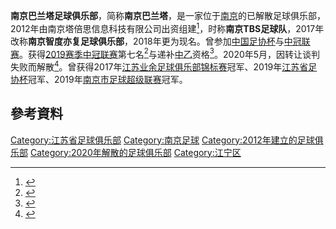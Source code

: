{{Infobox football club
| clubname       = 南京巴兰塔足球俱乐部
| image          = File:Nanjing_balanta_FC_logo.jpeg
| fullname       =
| nickname       = 
| shortname      = 南京巴兰塔
| founded        = 2012年
| dissolved      = 2020年
| city           = [[南京|南京]]
| ground         = [[江宁体育中心|江宁体育中心]]
| capacity       = 30000
| chairman       = 洪竹晨
| chrtitle       = 法人
| manager        = [[刘宏涛|刘宏涛]]
| mgrtitle       = 主教练
| league         = [[中冠联赛|中冠联赛]]
| season         = [[2019年中国足球协会会员协会冠军联赛|2019]]
| position       = 第 7 名
| shirtsupplier  =
| shirtsponsors  =
| pattern_la1    =
| pattern_b1     =
| pattern_ra1    =
| leftarm1       =
| body1          =
| rightarm1      =
| shorts1        =
| socks1         =
| pattern_la2    =
| pattern_b2     =
| pattern_ra2    =
| leftarm2       =
| body2          =
| rightarm2      =
| shorts2        =
| socks2         =
}}
'''南京巴兰塔足球俱乐部'''，简称'''南京巴兰塔'''，是一家位于[[南京|南京]]的已解散足球俱乐部，2012年由南京塔倍思信息科技有限公司出资组建<ref>{{cite web |title=中冠总决赛球队巡礼——南京巴兰塔 |url=https://mini.eastday.com/a/190918194945598.html |website=东方资讯 |accessdate=2019-09-18 }}{{Dead link}}</ref>，时称'''南京TBS足球队'''，2017年改称'''南京智度亦复足球俱乐部'''，2018年更为现名。曾参加[[中国足协杯|中国足协杯]]与[[中冠联赛|中冠联赛]]。获得[[2019年中国足球协会会员协会冠军联赛|2019赛季中冠联赛]]第七名<ref>{{cite web |author1=中国足球协会 |title=SWM斯威汽车2019中国足球协会会员协会冠军联赛总决赛成绩公告 |url=http://www.thecfa.cn/lstz/20191204/28393.html |website=中国足球协会 |accessdate=2019-12-04 |archive-date=2020-11-16 |archive-url=https://web.archive.org/web/20201116033944/http://www.thecfa.cn/lstz/20191204/28393.html |dead-url=no }}</ref>与递补[[中乙|中乙]]资格<ref>{{cite web |title=南京巴兰塔官方：已做好征战中乙的准备，不久之后会集结 |url=https://www.dongqiudi.com/news/1338934.html |website=懂球帝 |accessdate=2020-02-10 |archive-date=2020-11-09 |archive-url=https://web.archive.org/web/20201109155956/https://www.dongqiudi.com/news/1338934.html |dead-url=no }}</ref>。2020年5月，因转让谈判失败而解散<ref>{{cite web |author1=苗原 |title=【南京巴兰塔】转让谈判失败，无缘新赛季中乙，这家... |url=https://www.dongqiudi.com/news/1397249.html |website=懂球帝 |accessdate=2020-05-14 |archive-date=2020-11-10 |archive-url=https://web.archive.org/web/20201110001817/https://www.dongqiudi.com/news/1397249.html |dead-url=no }}</ref>。曾获得2017年[[江苏省业余足球俱乐部超级联赛|江苏业余足球俱乐部锦标赛]]冠军、2019年[[江苏省足协杯|江苏省足协杯]]冠军、2019年[[南京市足球超级联赛|南京市足球超级联赛]]冠军。
== 參考資料 ==
{{Reflist}}
[[Category:江苏省足球俱乐部|Category:江苏省足球俱乐部]]
[[Category:南京足球|Category:南京足球]]
[[Category:2012年建立的足球俱乐部|Category:2012年建立的足球俱乐部]]
[[Category:2020年解散的足球俱乐部|Category:2020年解散的足球俱乐部]]
[[Category:江宁区|Category:江宁区]]
